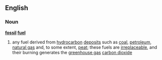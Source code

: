 ==English==
===Noun===
{{wikipedia}}
'''[[fossil]] [[fuel]]'''
# any fuel derived from [[hydrocarbon]] [[deposit]]s such as [[coal]], [[petroleum]], [[natural gas]] and, to some extent, [[peat]]; these fuels are [[irreplaceable]], and their burning generates the [[greenhouse gas]] [[carbon dioxide]]